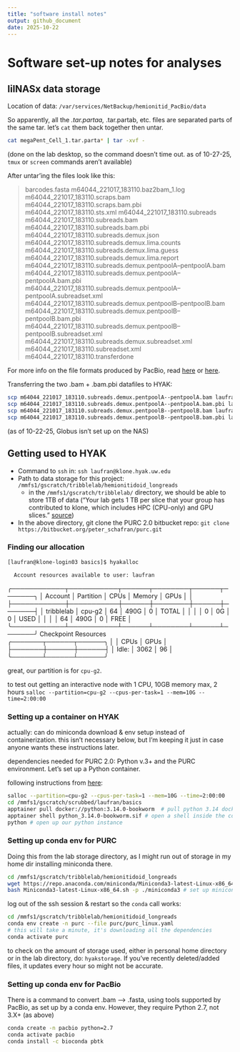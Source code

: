 ```yaml
---
title: "software install notes"
output: github_document
date: 2025-10-22
---
```


# Software set-up notes for analyses

## lilNASx data storage

Location of data: `/var/services/NetBackup/hemionitid_PacBio/data`

So apparently, all the *.tar.partaa, *.tar.partab, etc. files are separated parts of the same tar.
let's `cat` them back together then untar.

```bash
cat megaPent_Cell_1.tar.parta* | tar -xvf -
```

(done on the lab desktop, so the command doesn't time out. 
as of 10-27-25, `tmux` or `screen` commands aren't available)

After untar'ing the files look like this:

> barcodes.fasta
> m64044_221017_183110.baz2bam_1.log
> m64044_221017_183110.scraps.bam
> m64044_221017_183110.scraps.bam.pbi
> m64044_221017_183110.sts.xml
> m64044_221017_183110.subreads
> m64044_221017_183110.subreads.bam
> m64044_221017_183110.subreads.bam.pbi
> m64044_221017_183110.subreads.demux.json
> m64044_221017_183110.subreads.demux.lima.counts
> m64044_221017_183110.subreads.demux.lima.guess
> m64044_221017_183110.subreads.demux.lima.report
> m64044_221017_183110.subreads.demux.pentpoolA--pentpoolA.bam
> m64044_221017_183110.subreads.demux.pentpoolA--pentpoolA.bam.pbi
> m64044_221017_183110.subreads.demux.pentpoolA--pentpoolA.subreadset.xml
> m64044_221017_183110.subreads.demux.pentpoolB--pentpoolB.bam
> m64044_221017_183110.subreads.demux.pentpoolB--pentpoolB.bam.pbi
> m64044_221017_183110.subreads.demux.pentpoolB--pentpoolB.subreadset.xml
> m64044_221017_183110.subreads.demux.subreadset.xml
> m64044_221017_183110.subreadset.xml
> m64044_221017_183110.transferdone

For more info on the file formats produced by PacBio,
read [here](https://pacbio.gs.washington.edu/documents/Raw_Data_files.pdf) or [here](https://pacbiofileformats.readthedocs.io/en/13.0/BAM.html).

Transferring the two .bam + .bam.pbi datafiles to HYAK:
```bash
scp m64044_221017_183110.subreads.demux.pentpoolA--pentpoolA.bam laufran@klone.hyak.uw.edu:/mmfs1/gscratch/tribblelab/hemionitidoid_longreads
scp m64044_221017_183110.subreads.demux.pentpoolA--pentpoolA.bam.pbi laufran@klone.hyak.uw.edu:/mmfs1/gscratch/tribblelab/hemionitidoid_longreads
scp m64044_221017_183110.subreads.demux.pentpoolB--pentpoolB.bam laufran@klone.hyak.uw.edu:/mmfs1/gscratch/tribblelab/hemionitidoid_longreads
scp m64044_221017_183110.subreads.demux.pentpoolB--pentpoolB.bam.pbi laufran@klone.hyak.uw.edu:/mmfs1/gscratch/tribblelab/hemionitidoid_longreads
```

(as of 10-22-25, Globus isn't set up on the NAS)

## Getting used to HYAK

- Command to `ssh` in: `ssh laufran@klone.hyak.uw.edu`
- Path to data storage for this project: `/mmfs1/gscratch/tribblelab/hemionitidoid_longreads`
    - in the `/mmfs1/gscratch/tribblelab/` directory, we should be able to store 1TB of data 
    ("Your lab gets 1 TB per slice that your group has contributed to klone, 
    which includes HPC (CPU-only) and GPU slices." 
    [source](https://hyak.uw.edu/docs/storage/gscratch))
- In the above directory, git clone the PURC 2.0 bitbucket repo: `git clone https://bitbucket.org/peter_schafran/purc.git`

### Finding our allocation

```bash
[laufran@klone-login03 basics]$ hyakalloc
```

      Account resources available to user: laufran       
╭────────────┬───────────┬──────┬────────┬──────┬───────╮
│    Account │ Partition │ CPUs │ Memory │ GPUs │       │
├────────────┼───────────┼──────┼────────┼──────┼───────┤
│ tribblelab │    cpu-g2 │   64 │   490G │    0 │ TOTAL │
│            │           │    0 │     0G │    0 │ USED  │
│            │           │   64 │   490G │    0 │ FREE  │
╰────────────┴───────────┴──────┴────────┴──────┴───────╯
 Checkpoint Resources  
╭───────┬──────┬──────╮
│       │ CPUs │ GPUs │
├───────┼──────┼──────┤
│ Idle: │ 3062 │   96 │
╰───────┴──────┴──────╯

great, our partition is for `cpu-g2`.

to test out getting an interactive node with 1 CPU, 10GB memory max, 2 hours
`salloc --partition=cpu-g2 --cpus-per-task=1 --mem=10G --time=2:00:00`

### Setting up a container on HYAK 

actually: can do miniconda download & env setup instead of containerization.
this isn't necessary below, but I'm keeping it just in case anyone
wants these instructions later.

dependencies needed for PURC 2.0: Python v.3+ and the PURC environment. Let's set up a Python container.

following instructions from [here](https://hyak.uw.edu/docs/hyak101/containers/demonstration):

```bash
salloc --partition=cpu-g2 --cpus-per-task=1 --mem=10G --time=2:00:00
cd /mmfs1/gscratch/scrubbed/laufran/basics
apptainer pull docker://python:3.14.0-bookworm  # pull python 3.14 docker image
apptainer shell python_3.14.0-bookworm.sif # open a shell inside the container where you can run Python
python # open up our python instance
```

### Setting up conda env for PURC

Doing this from the lab storage directory, as I might run out of storage in my home dir
installing miniconda there.

```bash
cd /mmfs1/gscratch/tribblelab/hemionitidoid_longreads
wget https://repo.anaconda.com/miniconda/Miniconda3-latest-Linux-x86_64.sh # download miniconda
bash Miniconda3-latest-Linux-x86_64.sh -p ./miniconda3 # set up miniconda in this dir
```

log out of the ssh session & restart so the `conda` call works:
```bash
cd /mmfs1/gscratch/tribblelab/hemionitidoid_longreads
conda env create -n purc --file purc/purc_linux.yaml 
# this will take a minute, it's downloading all the dependencies
conda activate purc
```

to check on the amount of storage used, either in personal home directory 
or in the lab directory, do: `hyakstorage`. 
If you've recently deleted/added files, it updates every hour so might not be accurate. 

### Setting up conda env for PacBio

There is a command to convert .bam --> .fasta,
using tools supported by PacBio, as set up by a conda env.
However, they require Python 2.7, not 3.X+ (as above)

```bash
conda create -n pacbio python=2.7
conda activate pacbio
conda install -c bioconda pbtk
```